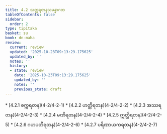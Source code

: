 ```yaml
---
title: 4.2 သတ္တရတနသမန္နာဂတ
tableOfContents: false
sidebar:
  order: 2
type: tipitaka
basket: su
book: dn-maha
review:
  current: review
  updated: '2025-10-23T09:13:29.175625'
  updated_by: ''
  notes: ''
  history:
  - state: review
    date: '2025-10-23T09:13:29.175625'
    updated_by: ''
    notes: ''
    previous_state: draft
---
```



<ReviewStatus review={frontmatter.review} showDetails={true} />

<HypothesisAnnotation frontmatter={frontmatter} />

<DynamicBreadcrumb />



<TableOfContents book="dn-maha" section="4.2">
* [4.2.1 စက္ကရတန](4-2/4-2-1)
* [4.2.2 ဟတ္ထိရတန](4-2/4-2-2)
* [4.2.3 အဿရတန](4-2/4-2-3)
* [4.2.4 မဏိရတန](4-2/4-2-4)
* [4.2.5 ဣတ္ထိရတန](4-2/4-2-5)
* [4.2.6 ဂဟပတိရတန](4-2/4-2-6)
* [4.2.7 ပရိဏာယကရတန](4-2/4-2-7)
</TableOfContents>